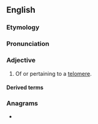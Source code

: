 ==English==

===Etymology===
{{suffix|en|telomere|ic}}

===Pronunciation===
{{IPA|en|/ˌtɛləˈmɛɹɪk/|/ˌtiːləˈmɛɹɪk/}}<!--source: https://youglish.com/pronounce/telomeric/english?-->

===Adjective===
{{en-adj|-}}

# Of or pertaining to a [[telomere]].

====Derived terms====
{{der2|en
|intratelomeric
|extratelomeric
|peritelomeric
|telomerically
|nontelomeric
|heterotelomeric
|homotelomeric
|multitelomeric
|subtelomeric}}

===Anagrams===
* {{anagrams|en|a=ceeilmort|merotelic}}